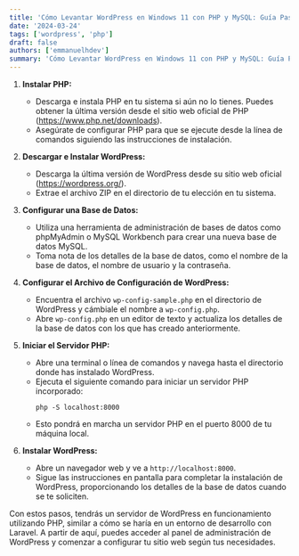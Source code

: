 ```yaml
---
title: 'Cómo Levantar WordPress en Windows 11 con PHP y MySQL: Guía Paso a Paso'
date: '2024-03-24'
tags: ['wordpress', 'php']
draft: false
authors: ['emmanuelhdev']
summary: 'Cómo Levantar WordPress en Windows 11 con PHP y MySQL: Guía Paso a Paso'
---
```


1. **Instalar PHP:**

   - Descarga e instala PHP en tu sistema si aún no lo tienes. Puedes obtener la última versión desde el sitio web oficial de PHP (https://www.php.net/downloads).
   - Asegúrate de configurar PHP para que se ejecute desde la línea de comandos siguiendo las instrucciones de instalación.

2. **Descargar e Instalar WordPress:**

   - Descarga la última versión de WordPress desde su sitio web oficial (https://wordpress.org/).
   - Extrae el archivo ZIP en el directorio de tu elección en tu sistema.

3. **Configurar una Base de Datos:**

   - Utiliza una herramienta de administración de bases de datos como phpMyAdmin o MySQL Workbench para crear una nueva base de datos MySQL.
   - Toma nota de los detalles de la base de datos, como el nombre de la base de datos, el nombre de usuario y la contraseña.

4. **Configurar el Archivo de Configuración de WordPress:**

   - Encuentra el archivo `wp-config-sample.php` en el directorio de WordPress y cámbiale el nombre a `wp-config.php`.
   - Abre `wp-config.php` en un editor de texto y actualiza los detalles de la base de datos con los que has creado anteriormente.

5. **Iniciar el Servidor PHP:**

   - Abre una terminal o línea de comandos y navega hasta el directorio donde has instalado WordPress.
   - Ejecuta el siguiente comando para iniciar un servidor PHP incorporado:
     ```
     php -S localhost:8000
     ```
   - Esto pondrá en marcha un servidor PHP en el puerto 8000 de tu máquina local.

6. **Instalar WordPress:**
   - Abre un navegador web y ve a `http://localhost:8000`.
   - Sigue las instrucciones en pantalla para completar la instalación de WordPress, proporcionando los detalles de la base de datos cuando se te soliciten.

Con estos pasos, tendrás un servidor de WordPress en funcionamiento utilizando PHP, similar a cómo se haría en un entorno de desarrollo con Laravel. A partir de aquí, puedes acceder al panel de administración de WordPress y comenzar a configurar tu sitio web según tus necesidades.
